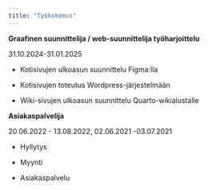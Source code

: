 ```yaml
---
title: "Työkokemus"
---
```


**Graafinen suunnittelija / web-suunnittelija työharjoittelu**

31.10.2024-31.01.2025

-   Kotisivujen ulkoasun suunnittelu Figma:lla

-   Kotisivujen toteutus Wordpress-järjestelmään

-   Wiki-sivujen ulkoasun suunnittelu Quarto-wikialustalle

**Asiakaspalvelija**

20.06.2022 - 13.08.2022, 02.06.2021 -03.07.2021

-   Hyllytys

-   Myynti

-   Asiakaspalvelu